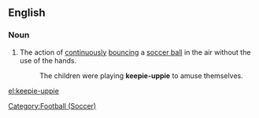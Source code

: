 ==English==
===Noun===
{{en-noun|-}}
#The action of [[continuously]] [[bounce|bouncing]] a [[soccer ball]] in the air without the use of the hands.
#:The children were playing '''keepie-uppie''' to amuse themselves.
{{wikipedia}}
[[Category:Football (Soccer)]]

[[el:keepie-uppie]]
